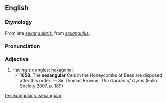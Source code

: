 ==English==
===Etymology===
From late {{L.}} ''[[sexangularis]]'', from ''[[sexangulus]]''.

===Pronunciation===
{{IPA|/sɛkˈsæŋgjʊlə/}}

===Adjective===
{{en-adj}}

# Having [[six]] [[angles]]; [[hexagonal]].
#*'''1658''': The '''sexangular''' Cels in the Honeycombs of Bees are disposed after this order. — Sir Thomas Browne, ''The Garden of Cyrus'' (Folio Society 2007, p. 189)

[[te:sexangular]]
[[vi:sexangular]]